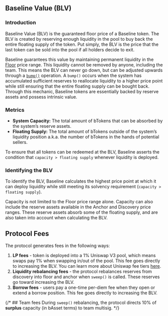 
## Baseline Value (BLV)

### Introduction
Baseline Value (BLV) is the guaranteed floor price of a Baseline token. The BLV is created by reserving enough liquidity in the pool to buy back the entire floating supply of the token. Put simply, the BLV is the price that the last token can be sold into the pool if all holders decide to exit. 

Baseline guarantees this value by maintaining permanent liquidity in the [Floor](market_making#floor) price range. This liquidity cannot be removed by anyone, including the team. This means the BLV can never go down, but can be adjusted upwards through a [`bump()`](market_making#bump) operation. A `bump()` occurs when the system has accumulated sufficient reserves to reallocate liquidity to a higher price point while still ensuring that the entire floating supply can be bought back. Through this mechanic, Baseline tokens are essentially backed by reserve assets and possess intrinsic value. 

### Metrics
- **System Capacity:** The total amount of bTokens that can be absorbed by the system’s reserve assets.
- **Floating Supply:** The total amount of bTokens outside of the system’s liquidity position a.k.a. the number of bTokens in the hands of potential sellers.

To ensure that all tokens can be redeemed at the BLV, Baseline asserts the condition that `capacity > floating supply` whenever liquidity is deployed.

### Identifying the BLV
To identify the BLV, Baseline calculates the highest price point at which it can deploy liquidity while still meeting its solvency requirement (`capacity > floating supply`). 

<Callout>
Capacity is not limited to the Floor price range alone. Capacity can also include the reserve assets available in the Anchor and Discovery price ranges. These reserve assets absorb some of the floating supply, and are also taken into account when calculating the BLV. 
</Callout>

## Protocol Fees

The protocol generates fees in the following ways:

1. **LP fees** - token is deployed into a 1% Uniswap V3 pool, which means swaps pay 1% when swapping in/out of the pool. This fee goes directly to increasing the BLV. You can learn more about Uniswap fee tiers [here](https://docs.uniswap.org/concepts/protocol/fees).
2. **Liquidity rebalancing fees** - the protocol rebalances reserves from discovery into floor and anchor when `sweep()` is called. These reserves go toward increasing the BLV.
3. **Borrow fees** - users pay a one-time per-diem fee when they open or extend a borrow position. This fee goes directly to increasing the BLV.

{/* ## Team fees
During `sweep()` rebalancing, the protocol directs 10% of **surplus** capacity (in bAsset terms) to team multisig. */}
